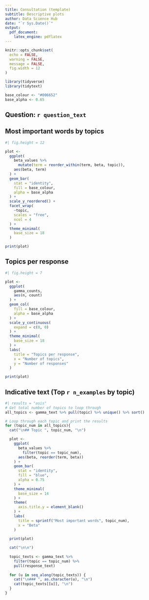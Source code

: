 ```yaml
---
title: Consultation (template)
subtitle: Descriptive plots
author: Data Science Hub
date: "`r Sys.Date()`"
output: 
  pdf_document: 
    latex_engine: pdflatex
---
```


```r
knitr::opts_chunk$set(
  echo = FALSE,
  warning = FALSE,
  message = FALSE,
  fig.width = 12
)

library(tidyverse)
library(tidytext)

base_colour <- "#006652"
base_alpha <- 0.65
```

## Question: `r question_text`

## Most important words by topics

```r
#| fig.height = 12

plot <- 
  ggplot(
    beta_values %>%
      mutate(term = reorder_within(term, beta, topic)), 
    aes(beta, term)
  ) + 
  geom_bar(
    stat = "identity", 
    fill = base_colour, 
    alpha = base_alpha
  ) + 
  scale_y_reordered() +
  facet_wrap(
    ~topic, 
    scales = "free", 
    ncol = 4
  ) + 
  theme_minimal(
    base_size = 18
  )

print(plot)
```

## Topics per response

```r
#| fig.height = 7

plot <- 
  ggplot(
    gamma_counts, 
    aes(n, count)
  ) +
  geom_col(
    fill = base_colour, 
    alpha = base_alpha
  ) +
  scale_y_continuous(
    expand = c(0, 0)
  ) + 
  theme_minimal(
    base_size = 18
  ) +
  labs(
    title = "Topics per response",
    x = "Number of topics",
    y = "Number of responses"
  )

print(plot)
```

## Indicative text (Top `r n_examples` by topic)

``` r
#| results = "asis"
# Get total number of topics to loop through
all_topics <- gamma_text %>% pull(topic) %>% unique() %>% sort()

# Loop through each topic and print the results
for (topic_num in all_topics){
  cat("\n## Topic ", topic_num, "\n")

  plot <- 
    ggplot(
      beta_values %>%
        filter(topic == topic_num),
      aes(beta, reorder(term, beta))
    ) +
    geom_bar(
      stat = "identity", 
      fill = "blue", 
      alpha = 0.75
    ) +
    theme_minimal(
      base_size = 14
    ) + 
    theme(
      axis.title.y = element_blank()
    ) +
    labs(
      title = sprintf("Most important words", topic_num),
      x = "Beta"
    )

  print(plot)
  
  cat("\n\n")
  
  topic_texts <- gamma_text %>%
    filter(topic == topic_num) %>%
    pull(response_text)
  
  for (u in seq_along(topic_texts)) {
    cat("\n### ", as.character(u), "\n")
    cat(topic_texts[[u]], "\n")
  }
}

```
